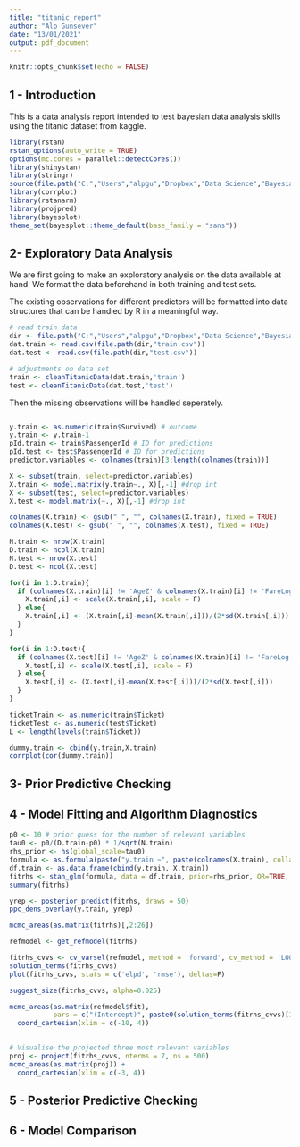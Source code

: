 ```yaml
---
title: "titanic_report"
author: "Alp Gunsever"
date: "13/01/2021"
output: pdf_document
---
```


```r
knitr::opts_chunk$set(echo = FALSE)
```

## 1 - Introduction 

This is a data analysis report intended to test bayesian data analysis skills using the titanic dataset from kaggle.

```r
library(rstan)
rstan_options(auto_write = TRUE)
options(mc.cores = parallel::detectCores())
library(shinystan)
library(stringr)
source(file.path("C:","Users","alpgu","Dropbox","Data Science","Bayesian Data Analysis","BDA3 (Gelman)","titanic","scripts","helperFunctions.R"))
library(corrplot)
library(rstanarm)
library(projpred)
library(bayesplot)
theme_set(bayesplot::theme_default(base_family = "sans"))
```

## 2- Exploratory Data Analysis

We are first going to make an exploratory analysis on the data available at hand. We format the data beforehand in both training and test sets.

The existing observations for different predictors will be formatted into data structures that can be handled by R in a meaningful way. 

```r
# read train data
dir <- file.path("C:","Users","alpgu","Dropbox","Data Science","Bayesian Data Analysis","BDA3 (Gelman)","titanic","data")
dat.train <- read.csv(file.path(dir,"train.csv"))
dat.test <- read.csv(file.path(dir,"test.csv"))

# adjustments on data set
train <- cleanTitanicData(dat.train,'train')
test <- cleanTitanicData(dat.test,'test')
```

Then the missing observations will be handled seperately.

```r

```



```r
y.train <- as.numeric(train$Survived) # outcome
y.train <- y.train-1
pId.train <- train$PassengerId # ID for predictions
pId.test <- test$PassengerId # ID for predictions
predictor.variables <- colnames(train)[3:length(colnames(train))]

X <- subset(train, select=predictor.variables)
X.train <- model.matrix(y.train~., X)[,-1] #drop int
X <- subset(test, select=predictor.variables)
X.test <- model.matrix(~., X)[,-1] #drop int

colnames(X.train) <- gsub(" ", "", colnames(X.train), fixed = TRUE)
colnames(X.test) <- gsub(" ", "", colnames(X.test), fixed = TRUE)

N.train <- nrow(X.train)
D.train <- ncol(X.train)
N.test <- nrow(X.test)
D.test <- ncol(X.test)

for(i in 1:D.train){
  if (colnames(X.train)[i] != 'AgeZ' & colnames(X.train)[i] != 'FareLog') {
    X.train[,i] <- scale(X.train[,i], scale = F)
  } else{
    X.train[,i] <- (X.train[,i]-mean(X.train[,i]))/(2*sd(X.train[,i]))
  }
}

for(i in 1:D.test){
  if (colnames(X.test)[i] != 'AgeZ' & colnames(X.train)[i] != 'FareLog') {
    X.test[,i] <- scale(X.test[,i], scale = F)
  } else{
    X.test[,i] <- (X.test[,i]-mean(X.test[,i]))/(2*sd(X.test[,i]))
  }
}

ticketTrain <- as.numeric(train$Ticket)
ticketTest <- as.numeric(test$Ticket)
L <- length(levels(train$Ticket))

dummy.train <- cbind(y.train,X.train)
corrplot(cor(dummy.train))
```

## 3- Prior Predictive Checking

## 4 - Model Fitting and Algorithm Diagnostics
```r
p0 <- 10 # prior guess for the number of relevant variables
tau0 <- p0/(D.train-p0) * 1/sqrt(N.train)
rhs_prior <- hs(global_scale=tau0)
formula <- as.formula(paste("y.train ~", paste(colnames(X.train), collapse = "+")))
df.train <- as.data.frame(cbind(y.train, X.train))
fitrhs <- stan_glm(formula, data = df.train, prior=rhs_prior, QR=TRUE, seed=187, refresh=0, family = binomial())
summary(fitrhs)

yrep <- posterior_predict(fitrhs, draws = 50)
ppc_dens_overlay(y.train, yrep)

mcmc_areas(as.matrix(fitrhs)[,2:26])

refmodel <- get_refmodel(fitrhs)

fitrhs_cvvs <- cv_varsel(refmodel, method = 'forward', cv_method = 'LOO', nloo = 100, verbose = TRUE)
solution_terms(fitrhs_cvvs)
plot(fitrhs_cvvs, stats = c('elpd', 'rmse'), deltas=F)

suggest_size(fitrhs_cvvs, alpha=0.025)

mcmc_areas(as.matrix(refmodel$fit),
           pars = c("(Intercept)", paste0(solution_terms(fitrhs_cvvs)[1:7]))) +
  coord_cartesian(xlim = c(-10, 4))

 
# Visualise the projected three most relevant variables
proj <- project(fitrhs_cvvs, nterms = 7, ns = 500)
mcmc_areas(as.matrix(proj)) +
  coord_cartesian(xlim = c(-3, 4))
```

## 5 - Posterior Predictive Checking

## 6 - Model Comparison




